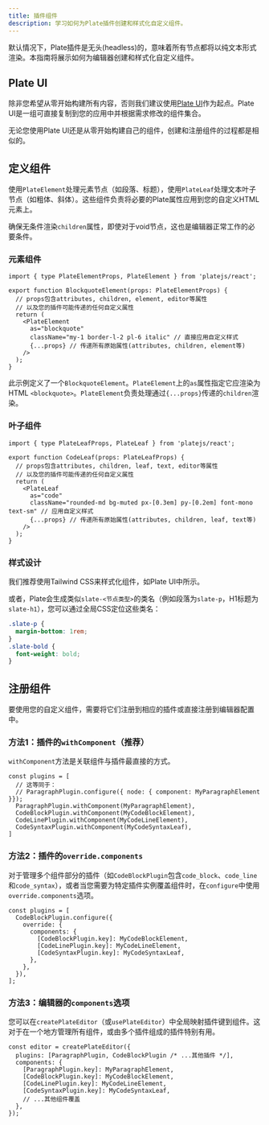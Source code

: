 ```yaml
---
title: 插件组件
description: 学习如何为Plate插件创建和样式化自定义组件。
---
```


默认情况下，Plate插件是无头(headless)的，意味着所有节点都将以纯文本形式渲染。本指南将展示如何为编辑器创建和样式化自定义组件。

## Plate UI

除非您希望从零开始构建所有内容，否则我们建议使用[Plate UI](/docs/components)作为起点。Plate UI是一组可直接复制到您的应用中并根据需求修改的组件集合。

无论您使用Plate UI还是从零开始构建自己的组件，创建和注册组件的过程都是相似的。

## 定义组件

使用`PlateElement`处理元素节点（如段落、标题），使用`PlateLeaf`处理文本叶子节点（如粗体、斜体）。这些组件负责将必要的Plate属性应用到您的自定义HTML元素上。

确保无条件渲染`children`属性，即使对于void节点，这也是编辑器正常工作的必要条件。

### 元素组件

```tsx
import { type PlateElementProps, PlateElement } from 'platejs/react';

export function BlockquoteElement(props: PlateElementProps) {
  // props包含attributes, children, element, editor等属性
  // 以及您的插件可能传递的任何自定义属性
  return (
    <PlateElement
      as="blockquote"
      className="my-1 border-l-2 pl-6 italic" // 直接应用自定义样式
      {...props} // 传递所有原始属性(attributes, children, element等)
    />
  );
}
```

此示例定义了一个`BlockquoteElement`。`PlateElement`上的`as`属性指定它应渲染为HTML `<blockquote>`。`PlateElement`负责处理通过`{...props}`传递的`children`渲染。

### 叶子组件

```tsx
import { type PlateLeafProps, PlateLeaf } from 'platejs/react';

export function CodeLeaf(props: PlateLeafProps) {
  // props包含attributes, children, leaf, text, editor等属性
  // 以及您的插件可能传递的任何自定义属性
  return (
    <PlateLeaf
      as="code"
      className="rounded-md bg-muted px-[0.3em] py-[0.2em] font-mono text-sm" // 应用自定义样式
      {...props} // 传递所有原始属性(attributes, children, leaf, text等)
    />
  );
}
```

### 样式设计

我们推荐使用Tailwind CSS来样式化组件，如Plate UI中所示。

或者，Plate会生成类似`slate-<节点类型>`的类名（例如段落为`slate-p`，H1标题为`slate-h1`），您可以通过全局CSS定位这些类名：

```css
.slate-p {
  margin-bottom: 1rem;
}
.slate-bold {
  font-weight: bold;
}
```

## 注册组件

要使用您的自定义组件，需要将它们注册到相应的插件或直接注册到编辑器配置中。

### 方法1：插件的`withComponent`（推荐）

`withComponent`方法是关联组件与插件最直接的方式。

```tsx
const plugins = [
  // 这等同于：
  // ParagraphPlugin.configure({ node: { component: MyParagraphElement }});
  ParagraphPlugin.withComponent(MyParagraphElement),
  CodeBlockPlugin.withComponent(MyCodeBlockElement),
  CodeLinePlugin.withComponent(MyCodeLineElement),
  CodeSyntaxPlugin.withComponent(MyCodeSyntaxLeaf),
]
```

### 方法2：插件的`override.components`

对于管理多个组件部分的插件（如`CodeBlockPlugin`包含`code_block`、`code_line`和`code_syntax`），或者当您需要为特定插件实例覆盖组件时，在`configure`中使用`override.components`选项。

```tsx
const plugins = [
  CodeBlockPlugin.configure({
    override: {
      components: {
        [CodeBlockPlugin.key]: MyCodeBlockElement,
        [CodeLinePlugin.key]: MyCodeLineElement,
        [CodeSyntaxPlugin.key]: MyCodeSyntaxLeaf,
      },
    },
  }),
];
```

### 方法3：编辑器的`components`选项

您可以在`createPlateEditor`（或`usePlateEditor`）中全局映射插件键到组件。这对于在一个地方管理所有组件，或由多个插件组成的插件特别有用。

```tsx
const editor = createPlateEditor({
  plugins: [ParagraphPlugin, CodeBlockPlugin /* ...其他插件 */],
  components: {
    [ParagraphPlugin.key]: MyParagraphElement,
    [CodeBlockPlugin.key]: MyCodeBlockElement,
    [CodeLinePlugin.key]: MyCodeLineElement,
    [CodeSyntaxPlugin.key]: MyCodeSyntaxLeaf,
    // ...其他组件覆盖
  },
});
```